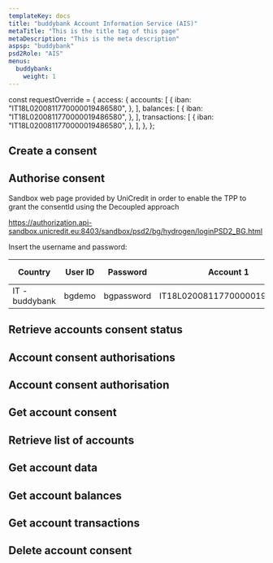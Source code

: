 ```yaml
---
templateKey: docs
title: "buddybank Account Information Service (AIS)"
metaTitle: "This is the title tag of this page"
metaDescription: "This is the meta description"
aspsp: "buddybank"
psd2Role: "AIS"
menus:
  buddybank:
    weight: 1
---
```


const requestOverride = {
  access: {
    accounts: [
      {
        iban: "IT18L0200811770000019486580",
      },
    ],
    balances: [
      {
        iban: "IT18L0200811770000019486580",
      },
    ],
    transactions: [
      {
        iban: "IT18L0200811770000019486580",
      },
    ],
  },
};

  <step>

## Create a consent

  <StepCreateAccountConsent requestOverride={requestOverride} />
  </step>
<step>

## Authorise consent

Sandbox web page provided by UniCredit in order to enable the TPP to grant the consentId using the Decoupled approach

  https://authorization.api-sandbox.unicredit.eu:8403/sandbox/psd2/bg/hydrogen/loginPSD2_BG.html

  Insert the username and password:

  |Country|User ID|Password|Account 1|Account 2|Account 3|Account 4|
|--- |--- |--- |--- |--- |--- |--- |
|IT - buddybank|bgdemo|bgpassword|IT18L0200811770000019486580||||

</step>
  <step>

## Retrieve accounts consent status

  <AccountConsentStatus/>
  </step>
  <step>

## Account consent authorisations

  <StepAccountConsentAuthorisations/>
  </step>
  <step>

## Account consent authorisation

  <StepAccountConsentAuthorisation/>
  </step>
  <step>

## Get account consent

  <StepGetAccountConsent/>
  </step>
  <step>

## Retrieve list of accounts

  <StepAccounts/>
  </step>
  <step>

## Get account data

  <StepAccount/>
  </step>
  <step>

## Get account balances

  <StepBalances/>
  </step>
  <step>

## Get account transactions

  <StepTransactions/>
  </step>
  <step>

## Delete account consent

  <DeleteAccountConsent/>
  </step>
